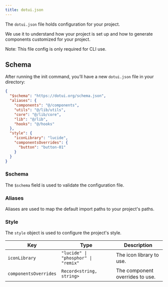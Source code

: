 ```yaml
---
title: dotui.json
---
```


The `dotui.json` file holds configuration for your project.

We use it to understand how your project is set up and how to generate components customized for your project.

<Alert>Note: This file config is only required for CLI use.</Alert>

## Schema

After running the init command, you’ll have a new `dotui.json` file in your directory:

```json title="dotui.config.json"
{
  "$schema": "https://dotui.org/schema.json",
  "aliases": {
    "components": "@/components",
    "utils": "@/lib/utils",
    "core": "@/lib/core",
    "lib": "@/lib",
    "hooks": "@/hooks"
  },
  "style": {
    "iconLibrary": "lucide",
    "componentsOverrides": {
      "button": "button-01"
    }
  }
}
```

### $schema

The `$schema` field is used to validate the configuration file.

### Aliases

Aliases are used to map the default import paths to your project's paths.

### Style

The `style` object is used to configure the project's style.

| Key                   | Type                                | Description                     |
| --------------------- | ----------------------------------- | ------------------------------- |
| `iconLibrary`         | `"lucide" \| "phosphor" \| "remix"` | The icon library to use.        |
| `componentsOverrides` | `Record<string, string>`            | The component overrides to use. |
